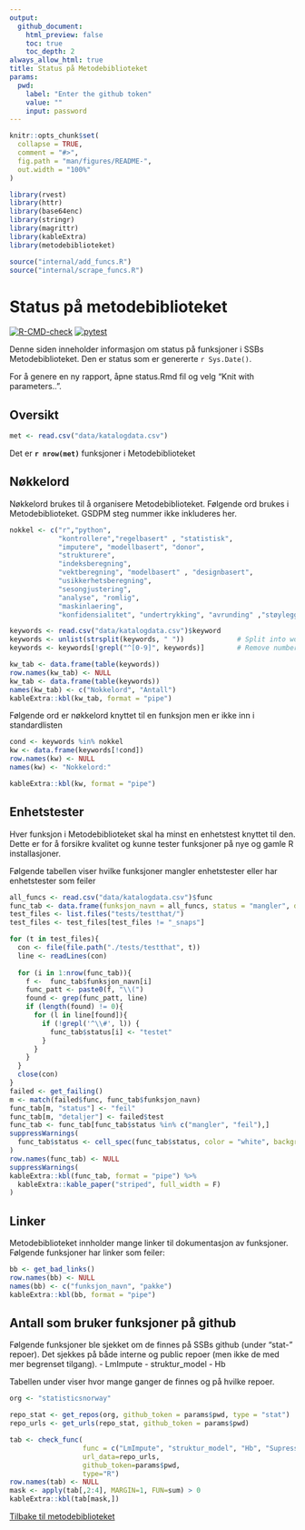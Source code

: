 ```yaml
---
output: 
  github_document:
    html_preview: false
    toc: true
    toc_depth: 2
always_allow_html: true
title: Status på Metodebiblioteket
params:
  pwd:
    label: "Enter the github token"
    value: ""
    input: password
---
```


```r
knitr::opts_chunk$set(
  collapse = TRUE,
  comment = "#>",
  fig.path = "man/figures/README-",
  out.width = "100%"
)

library(rvest)
library(httr)
library(base64enc)
library(stringr)
library(magrittr)
library(kableExtra)
library(metodebiblioteket)

source("internal/add_funcs.R")
source("internal/scrape_funcs.R")
```


# Status på metodebiblioteket

[![R-CMD-check](https://github.com/statisticsnorway/metodebiblioteket/actions/workflows/R-CMD-check.yaml/badge.svg)](https://github.com/statisticsnorway/metodebiblioteket/actions/workflows/R-CMD-check.yaml)
[![pytest](https://github.com/statisticsnorway/metodebiblioteket/actions/workflows/pytest-check.yaml/badge.svg)](https://github.com/statisticsnorway/metodebiblioteket/actions/workflows/pytest.yaml)

Denne siden inneholder informasjon om status på funksjoner i SSBs Metodebiblioteket. Den er status som er genererte `r Sys.Date()`. 

For å genere en ny rapport, åpne status.Rmd fil og velg "Knit with parameters..".

## Oversikt
```r
met <- read.csv("data/katalogdata.csv")

```
Det er **`r nrow(met)`** funksjoner i Metodebiblioteket


## Nøkkelord
Nøkkelord brukes til å organisere Metodebiblioteket. Følgende ord brukes i Metodebiblioteket. GSDPM steg nummer ikke inkluderes her.
```r
nokkel <- c("r","python",
            "kontrollere","regelbasert" , "statistisk",
            "imputere", "modellbasert", "donor",
            "strukturere",   
            "indeksberegning",  
            "vektberegning", "modelbasert" , "designbasert",
            "usikkerhetsberegning",      
            "sesongjustering",  
            "analyse", "romlig",
            "maskinlaering",
            "konfidensialitet", "undertrykking", "avrunding" ,"støylegging")

keywords <- read.csv("data/katalogdata.csv")$keyword
keywords <- unlist(strsplit(keywords, " "))             # Split into words
keywords <- keywords[!grepl("^[0-9]", keywords)]        # Remove numberseywords, " "))

kw_tab <- data.frame(table(keywords))
row.names(kw_tab) <- NULL
kw_tab <- data.frame(table(keywords))
names(kw_tab) <- c("Nokkelord", "Antall")
kableExtra::kbl(kw_tab, format = "pipe")

```

Følgende ord er nøkkelord knyttet til en funksjon men er ikke inn i standardlisten

```r
cond <- keywords %in% nokkel
kw <- data.frame(keywords[!cond])
row.names(kw) <- NULL
names(kw) <- "Nokkelord:"

kableExtra::kbl(kw, format = "pipe")
```


## Enhetstester
Hver funksjon i Metodebiblioteket skal ha minst en enhetstest knyttet til den. Dette er for å forsikre kvalitet og kunne tester funksjoner på nye og gamle R installasjoner. 

Følgende tabellen viser hvilke funksjoner mangler enhetstester eller har enhetstester som feiler


```r

all_funcs <- read.csv("data/katalogdata.csv")$func
func_tab <- data.frame(funksjon_navn = all_funcs, status = "mangler", detaljer = "")
test_files <- list.files("tests/testthat/")
test_files <- test_files[test_files != "_snaps"]

for (t in test_files){
  con <- file(file.path("./tests/testthat", t))
  line <- readLines(con)
  
  for (i in 1:nrow(func_tab)){
    f <-  func_tab$funksjon_navn[i]
    func_patt <- paste0(f, "\\(")
    found <- grep(func_patt, line)
    if (length(found) != 0){
      for (l in line[found]){
        if (!grepl('^\\#', l)) {
          func_tab$status[i] <- "testet"
        }
      }
    }
  }
  close(con)
}
failed <- get_failing()
m <- match(failed$func, func_tab$funksjon_navn)
func_tab[m, "status"] <- "feil"
func_tab[m, "detaljer"] <- failed$test
func_tab <- func_tab[func_tab$status %in% c("mangler", "feil"),]
suppressWarnings(
  func_tab$status <- cell_spec(func_tab$status, color = "white", background = ifelse(func_tab$status == "testet", "#48BF91", ifelse(func_tab$status == "mangler", "orange", "red")))
)
row.names(func_tab) <- NULL
suppressWarnings(
kableExtra::kbl(func_tab, format = "pipe") %>%
  kableExtra::kable_paper("striped", full_width = F)
)
```

## Linker
Metodebiblioteket innholder mange linker til dokumentasjon av funksjoner. Følgende funksjoner har linker som feiler:

```r

bb <- get_bad_links()
row.names(bb) <- NULL
names(bb) <- c("funksjon_navn", "pakke")
kableExtra::kbl(bb, format = "pipe")
```


## Antall som bruker funksjoner på github
Følgende funksjoner ble sjekket om de finnes på SSBs github (under "stat-" repoer). Det sjekkes på både interne og public repoer (men ikke de med mer begrenset tilgang).
- LmImpute
- struktur_model
- Hb


Tabellen under viser hvor mange ganger de finnes og på hvilke repoer.

```r
org <- "statisticsnorway"

repo_stat <- get_repos(org, github_token = params$pwd, type = "stat")
repo_urls <- get_urls(repo_stat, github_token = params$pwd)

tab <- check_func(
                  func = c("LmImpute", "struktur_model", "Hb", "SupressSmallCounts"), 
                  url_data=repo_urls, 
                  github_token=params$pwd, 
                  type="R")
row.names(tab) <- NULL
mask <- apply(tab[,2:4], MARGIN=1, FUN=sum) > 0
kableExtra::kbl(tab[mask,])

```


[Tilbake til metodebiblioteket](https://www.github.com/statisticsnorway/metodebiblioteket)